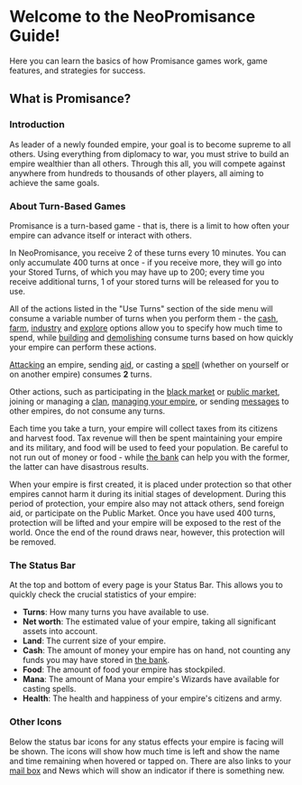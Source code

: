 # Welcome to the NeoPromisance Guide!

Here you can learn the basics of how Promisance games work, game features, and strategies for success.

## What is Promisance?

### Introduction

As leader of a newly founded empire, your goal is to become supreme to all others. Using everything from diplomacy to war, you must strive to build an empire wealthier than all others. Through this all, you will compete against anywhere from hundreds to thousands of other players, all aiming to achieve the same goals.

### About Turn-Based Games

Promisance is a turn-based game - that is, there is a limit to how often your empire can advance itself or interact with others.

In NeoPromisance, you receive 2 of these turns every 10 minutes. You can only accumulate 400 turns at once - if you receive more, they will go into your Stored Turns, of which you may have up to 200; every time you receive additional turns, 1 of your stored turns will be released for you to use.

All of the actions listed in the "Use Turns" section of the side menu will consume a variable number of turns when you perform them - the [cash](/Using-Turns/cash), [farm](/Using-Turns/farm), [industry](/Using-Turns/industry) and [explore](/Using-Turns/explore) options allow you to specify how much time to spend, while [building](/Using-Turns/build) and [demolishing](/Using-Turns/demolish) consume turns based on how quickly your empire can perform these actions.

[Attacking](/Diplomacy/war-council) an empire, sending [aid](/Diplomacy/foreign-aid), or casting a [spell](/Using-Turns/magic-center) (whether on yourself or on another empire) consumes **2** turns.

Other actions, such as participating in the [black market](/Finance/black-market) or [public market](/Finance/public-market), joining or managing a [clan](/Diplomacy/clans), [managing your empire](/empire-settings), or sending [messages](/Information/mailbox) to other empires, do not consume any turns.

Each time you take a turn, your empire will collect taxes from its citizens and harvest food. Tax revenue will then be spent maintaining your empire and its military, and food will be used to feed your population. Be careful to not run out of money or food - while [the bank](/Finance/the-bank) can help you with the former, the latter can have disastrous results.

When your empire is first created, it is placed under protection so that other empires cannot harm it during its initial stages of development. During this period of protection, your empire also may not attack others, send foreign aid, or participate on the Public Market. Once you have used 400 turns, protection will be lifted and your empire will be exposed to the rest of the world. Once the end of the round draws near, however, this protection will be removed.

### The Status Bar

At the top and bottom of every page is your Status Bar. This allows you to quickly check the crucial statistics of your empire:

- **Turns**: How many turns you have available to use.
- **Net worth**: The estimated value of your empire, taking all significant assets into account.
- **Land**: The current size of your empire.
- **Cash**: The amount of money your empire has on hand, not counting any funds you may have stored in [the bank](/Finance/the-bank).
- **Food**: The amount of food your empire has stockpiled.
- **Mana**: The amount of Mana your empire's Wizards have available for casting spells.
- **Health**: The health and happiness of your empire's citizens and army.

### Other Icons

Below the status bar icons for any status effects your empire is facing will be shown. The icons will show how much time is left and show the name and time remaining when hovered or tapped on. There are also links to your [mail box](/Information/mailbox) and News which will show an indicator if there is something new.
